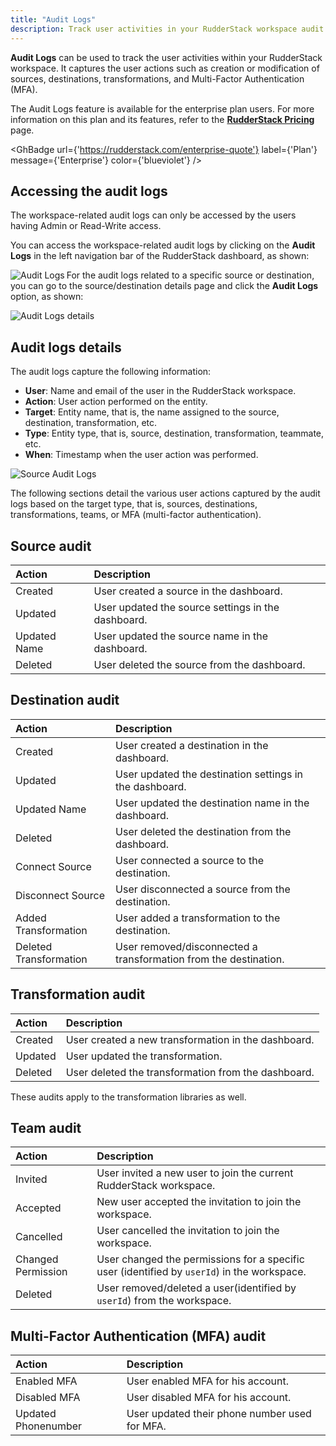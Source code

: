 ```yaml
---
title: "Audit Logs"
description: Track user activities in your RudderStack workspace audit logs.
---
```


**Audit Logs** can be used to track the user activities within your RudderStack workspace. It captures the user actions such as creation or modification of sources, destinations, transformations, and Multi-Factor Authentication (MFA).

<div class="infoBlock">
The Audit Logs feature is available for the enterprise plan users. For more information on this plan and its features, refer to the <a href="https://rudderstack.com/pricing/"><strong>RudderStack Pricing</strong></a> page.
</div>

<GhBadge
  url={'https://rudderstack.com/enterprise-quote'}
  label={'Plan'}
  message={'Enterprise'}
  color={'blueviolet'}
/>

## Accessing the audit logs

<div class="infoBlock">
The workspace-related audit logs can only be accessed by the users having <Link to="/dashboard-guides/teammates/#admin">Admin</Link> or <Link to="/dashboard-guides/teammates/#read-write-user">Read-Write</Link> access.
</div>

You can access the workspace-related audit logs by clicking on the **Audit Logs** in the left navigation bar of the RudderStack dashboard, as shown:

<img src="../assets/rs-cloud/audit-logs.png" align="left" alt="Audit Logs" />

For the audit logs related to a specific source or destination, you can go to the source/destination details page and click the **Audit Logs** option, as shown:

<img src="../assets/rs-cloud/audit-logs-source.png" alt="Audit Logs details" />

## Audit logs details

The audit logs capture the following information:

- **User**: Name and email of the user in the RudderStack workspace.
- **Action**: User action performed on the entity.
- **Target**: Entity name, that is, the name assigned to the source, destination, transformation, etc.
- **Type**: Entity type, that is, source, destination, transformation, teammate, etc.
- **When**: Timestamp when the user action was performed.

<img src="../assets/rs-cloud/audit-logs-details.png" alt="Source Audit Logs" />

The following sections detail the various user actions captured by the audit logs based on the target type, that is, sources, destinations, transformations, teams, or MFA (multi-factor authentication).

## Source audit

|Action    |Description                                   |
|:-------------|:--------------------------------------------------|
| Created      |User created a source in the dashboard.            |
| Updated      |User updated the source settings in the dashboard. |
| Updated Name |User updated the source name in the dashboard.     |
| Deleted      |User deleted the source from the dashboard.        |


## Destination audit

|Action   | Description         |
|:-----------------------|:----------------------|
| Created                | User created a destination in the dashboard.                            |
| Updated                | User updated the destination settings in the dashboard.                 |
| Updated Name           | User updated the destination name in the dashboard.                     |
| Deleted                | User deleted the destination from the dashboard.                        |
| Connect Source         | User connected a source to the destination.                             |
| Disconnect Source      | User disconnected a source from the destination.                        |
| Added Transformation   | User added a transformation to the destination.                         |
| Deleted Transformation | User removed/disconnected a transformation from the destination.        |

## Transformation audit

|Action    |Description                                     |
|:-------------|:---------------------------------------------------|
| Created      |User created a new transformation in the dashboard. |
| Updated      |User updated the transformation.                    |
| Deleted      |User deleted the transformation from the dashboard. |

<div class="infoBlock">
These audits apply to the <Link to="/features/transformations/">transformation libraries</Link> as well.
</div>

## Team audit

|Action          | Description                  |
|:----------------|:----------------|
| Invited            | User invited a new user to join the current RudderStack workspace.                         |
| Accepted           | New user accepted the invitation to join the workspace.                                    |
| Cancelled          | User cancelled the invitation to join the workspace.                                       |
| Changed Permission | User changed the permissions for a specific user (identified by `userId`) in the workspace.|
| Deleted            | User removed/deleted a user(identified by `userId`) from the workspace.                    |

## Multi-Factor Authentication (MFA) audit

|Action           |Description                                |
|:--------------------|:----------------------------------------------|
| Enabled MFA         | User enabled MFA for his account.             |
| Disabled MFA        | User disabled MFA for his account.            |
| Updated Phonenumber | User updated their phone number used for MFA. |


